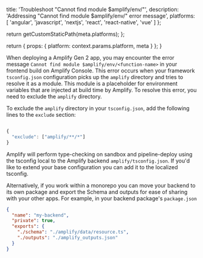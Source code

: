 
  title: 'Troubleshoot "Cannot find module $amplify/env/<function-name>"',
  description: 'Addressing "Cannot find module $amplify/env/<function-name>" error message',
  platforms: [
    'angular',
    'javascript',
    'nextjs',
    'react',
    'react-native',
    'vue'
  ]
};

  return getCustomStaticPath(meta.platforms);
};

  return {
    props: {
      platform: context.params.platform,
      meta
    }
  };
}

When deploying a Amplify Gen 2 app, you may encounter the error message `Cannot find module $amplify/env/<function-name>` in your frontend build on Amplify Console. This error occurs when your framework `tsconfig.json` configuration picks up the `amplify` directory and tries to resolve it as a module. This module is a placeholder for environment variables that are injected at build time by Amplify. To resolve this error, you need to exclude the `amplify` directory.

To exclude the `amplify` directory in your `tsconfig.json`, add the following lines to the `exclude` section:

```ts title='tsconfig.json'

{
  "exclude": ["amplify/**/*"]
}
```

Amplify will perform type-checking on sandbox and pipeline-deploy using the tsconfig local to the Amplify backend `amplify/tsconfig.json`. If you'd like to extend your base configuration you can add it to the localized tsconfig.

Alternatively, if you work within a monorepo you can move your backend to its own package and export the Schema and outputs for ease of sharing with your other apps. For example, in your backend package's `package.json`

```json title='package.json'
{
  "name": "my-backend",
  "private": true,
  "exports": {
    "./schema": "./amplify/data/resource.ts",
    "./outputs": "./amplify_outputs.json"
  }
}
```
